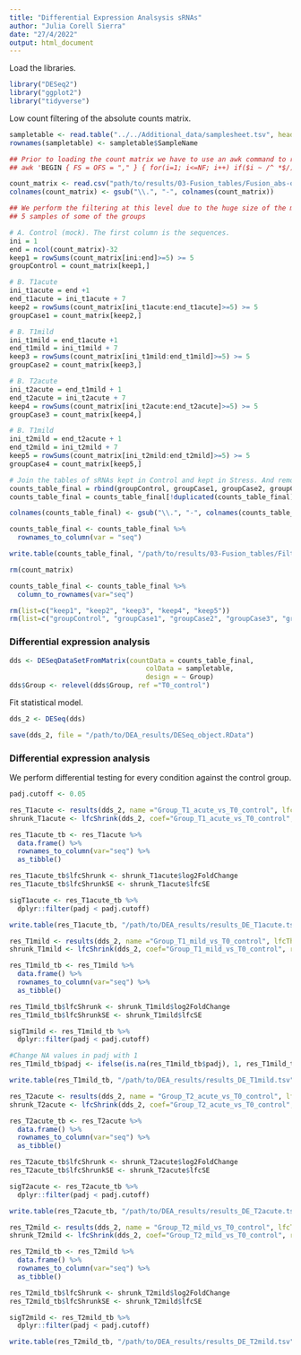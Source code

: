 ```yaml
---
title: "Differential Expression Analsysis sRNAs"
author: "Julia Corell Sierra"
date: "27/4/2022"
output: html_document
---
```

Load the libraries.
```r
library("DESeq2")
library("ggplot2")
library("tidyverse")
```

Low count filtering of the absolute counts matrix. 
```r
sampletable <- read.table("../../Additional_data/samplesheet.tsv", header=T, sep="\t")
rownames(sampletable) <- sampletable$SampleName

## Prior to loading the count matrix we have to use an awk command to replace every blank space with a 0
## awk 'BEGIN { FS = OFS = "," } { for(i=1; i<=NF; i++) if($i ~ /^ *$/) $i = 0 }; 1' Fusion_abs-outer.csv > Fusion_abs-outer_with0.csv

count_matrix <- read.csv("path/to/results/03-Fusion_tables/Fusion_abs-outer_with0.csv", header=T, row.names=1)
colnames(count_matrix) <- gsub("\\.", "-", colnames(count_matrix))

## We perform the filtering at this level due to the huge size of the matrix: keep those rows which have >5 in at least
## 5 samples of some of the groups

# A. Control (mock). The first column is the sequences.
ini = 1
end = ncol(count_matrix)-32
keep1 = rowSums(count_matrix[ini:end]>=5) >= 5
groupControl = count_matrix[keep1,]

# B. T1acute
ini_t1acute = end +1
end_t1acute = ini_t1acute + 7
keep2 = rowSums(count_matrix[ini_t1acute:end_t1acute]>=5) >= 5
groupCase1 = count_matrix[keep2,]

# B. T1mild
ini_t1mild = end_t1acute +1
end_t1mild = ini_t1mild + 7
keep3 = rowSums(count_matrix[ini_t1mild:end_t1mild]>=5) >= 5
groupCase2 = count_matrix[keep3,]

# B. T2acute
ini_t2acute = end_t1mild + 1
end_t2acute = ini_t2acute + 7
keep4 = rowSums(count_matrix[ini_t2acute:end_t2acute]>=5) >= 5
groupCase3 = count_matrix[keep4,]

# B. T1mild
ini_t2mild = end_t2acute + 1
end_t2mild = ini_t2mild + 7
keep5 = rowSums(count_matrix[ini_t2mild:end_t2mild]>=5) >= 5
groupCase4 = count_matrix[keep5,]

# Join the tables of sRNAs kept in Control and kept in Stress. And remove the sRNAs duplicated (kept in both conditions).
counts_table_final = rbind(groupControl, groupCase1, groupCase2, groupCase3, groupCase4)
counts_table_final = counts_table_final[!duplicated(counts_table_final), ]

colnames(counts_table_final) <- gsub("\\.", "-", colnames(counts_table_final))

counts_table_final <- counts_table_final %>%
  rownames_to_column(var = "seq")

write.table(counts_table_final, "/path/to/results/03-Fusion_tables/Filtered_abs-outer_filt5.tsv", sep = "\t", quote = F, row.names = F)

rm(count_matrix)

counts_table_final <- counts_table_final %>%
  column_to_rownames(var="seq")

rm(list=c("keep1", "keep2", "keep3", "keep4", "keep5"))
rm(list=c("groupControl", "groupCase1", "groupCase2", "groupCase3", "groupCase4"))
```


### Differential expression analysis

```r
dds <- DESeqDataSetFromMatrix(countData = counts_table_final,
                                  colData = sampletable,
                                  design = ~ Group)
dds$Group <- relevel(dds$Group, ref ="T0_control")
```

Fit statistical model.

```r
dds_2 <- DESeq(dds)

save(dds_2, file = "/path/to/DEA_results/DESeq_object.RData")
```


### Differential expression analysis

We perform differential testing for every condition against the control group. 
```r
padj.cutoff <- 0.05

res_T1acute <- results(dds_2, name ="Group_T1_acute_vs_T0_control", lfcThreshold = 0.585, alpha=0.05)
shrunk_T1acute <- lfcShrink(dds_2, coef="Group_T1_acute_vs_T0_control", res=res_T1acute)

res_T1acute_tb <- res_T1acute %>%
  data.frame() %>%
  rownames_to_column(var="seq") %>% 
  as_tibble()

res_T1acute_tb$lfcShrunk <- shrunk_T1acute$log2FoldChange
res_T1acute_tb$lfcShrunkSE <- shrunk_T1acute$lfcSE

sigT1acute <- res_T1acute_tb %>%
  dplyr::filter(padj < padj.cutoff)

write.table(res_T1acute_tb, "/path/to/DEA_results/results_DE_T1acute.tsv", sep = "\t", quote = F, row.names = F)
```

```r
res_T1mild <- results(dds_2, name ="Group_T1_mild_vs_T0_control", lfcThreshold = 0.585, alpha=0.05)
shrunk_T1mild <- lfcShrink(dds_2, coef="Group_T1_mild_vs_T0_control", res=res_T1mild)

res_T1mild_tb <- res_T1mild %>%
  data.frame() %>%
  rownames_to_column(var="seq") %>% 
  as_tibble()

res_T1mild_tb$lfcShrunk <- shrunk_T1mild$log2FoldChange
res_T1mild_tb$lfcShrunkSE <- shrunk_T1mild$lfcSE

sigT1mild <- res_T1mild_tb %>%
  dplyr::filter(padj < padj.cutoff)

#Change NA values in padj with 1
res_T1mild_tb$padj <- ifelse(is.na(res_T1mild_tb$padj), 1, res_T1mild_tb$padj)

write.table(res_T1mild_tb, "/path/to/DEA_results/results_DE_T1mild.tsv", sep = "\t", quote = F, row.names = F)
```

```r
res_T2acute <- results(dds_2, name = "Group_T2_acute_vs_T0_control", lfcThreshold = 0.585, alpha=0.05)
shrunk_T2acute <- lfcShrink(dds_2, coef="Group_T2_acute_vs_T0_control", res=res_T2acute)

res_T2acute_tb <- res_T2acute %>%
  data.frame() %>%
  rownames_to_column(var="seq") %>% 
  as_tibble()

res_T2acute_tb$lfcShrunk <- shrunk_T2acute$log2FoldChange
res_T2acute_tb$lfcShrunkSE <- shrunk_T2acute$lfcSE

sigT2acute <- res_T2acute_tb %>%
  dplyr::filter(padj < padj.cutoff)

write.table(res_T2acute_tb, "/path/to/DEA_results/results_DE_T2acute.tsv", sep = "\t", quote = F, row.names = F)
```

```r
res_T2mild <- results(dds_2, name = "Group_T2_mild_vs_T0_control", lfcThreshold = 0.585, alpha=0.05)
shrunk_T2mild <- lfcShrink(dds_2, coef="Group_T2_mild_vs_T0_control", res=res_T2mild)

res_T2mild_tb <- res_T2mild %>%
  data.frame() %>%
  rownames_to_column(var="seq") %>% 
  as_tibble()

res_T2mild_tb$lfcShrunk <- shrunk_T2mild$log2FoldChange
res_T2mild_tb$lfcShrunkSE <- shrunk_T2mild$lfcSE

sigT2mild <- res_T2mild_tb %>%
  dplyr::filter(padj < padj.cutoff)

write.table(res_T2mild_tb, "/path/to/DEA_results/results_DE_T2mild.tsv", sep = "\t", quote = F, row.names = F)
```

